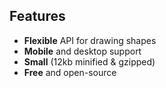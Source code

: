 ## Features

- **Flexible** API for drawing shapes
- **Mobile** and desktop support
- **Small** (12kb minified & gzipped)
- **Free** and open-source
